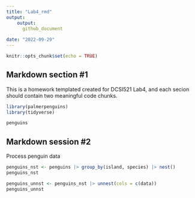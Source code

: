 ```yaml
---
title: "Lab4_rmd"
output:
    output:
      github_document
      
date: "2022-09-29"
---
```


```r
knitr::opts_chunk$set(echo = TRUE)
```

## Markdown section #1

This is a homework templated created for DCSI521 Lab4, and each secion should contain two meaningful code chunks.

```r
library(palmerpenguins)
library(tidyverse)
```


```r
penguins
```

## Markdown session #2

Process penguin data
```r
penguins_nst <- penguins |> group_by(island, species) |> nest()
penguins_nst
```
```r
penguins_unnst <- penguins_nst |> unnest(cols = c(data))
penguins_unnst
```
